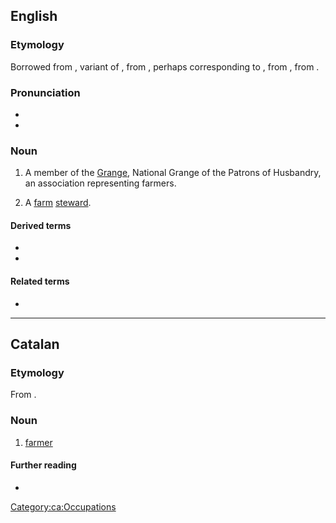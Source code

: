 {{also|Granger}}
==English==

===Etymology===
Borrowed from {{bor|en|xno|granger}}, variant of {{der|en|fro|grangier}}, from {{m|fro|grange}}, perhaps corresponding to {{der|en|ML.|granicārium}}, from {{der|en|VL.|*granica}}, from {{der|en|la|granum}}.

===Pronunciation===
* {{IPA|en|/ˈɡɹeɪndʒə(ɹ)/}}
* {{rhymes|en|eɪndʒə(ɹ)}}

===Noun===
{{en-noun}}

# {{lb|en|US}} A member of the [[Grange]], National Grange of the Patrons of Husbandry, an association representing farmers.
# {{lb|en|obsolete}} A [[farm]] [[steward]].

====Derived terms====
* {{l|en|granger railroad}}
* {{l|en|granger road}}

====Related terms====
* {{l|en|grange}}

----

==Catalan==

===Etymology===
From {{suffix|ca|granja|er}}.

===Noun===
{{ca-noun|m|f=grangera}}

# [[farmer]]

====Further reading====
* {{R:IEC2}}

[[Category:ca:Occupations]]